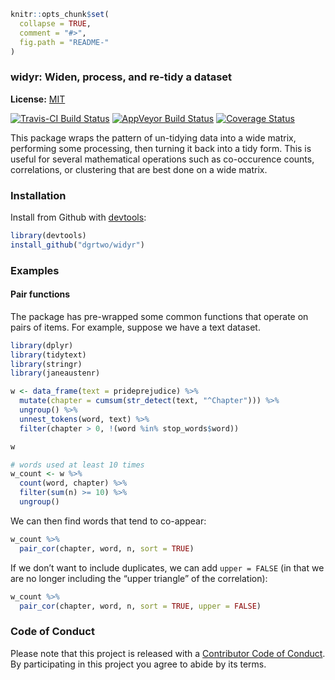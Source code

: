 <!-- README.md is generated from README.Rmd. Please edit that file -->

```r
knitr::opts_chunk$set(
  collapse = TRUE,
  comment = "#>",
  fig.path = "README-"
)
```

### widyr: Widen, process, and re-tidy a dataset

**License:** [MIT](https://opensource.org/licenses/MIT)

[![Travis-CI Build Status](https://travis-ci.org/.svg?branch=master)](https://travis-ci.org/)
[![AppVeyor Build Status](https://ci.appveyor.com/api/projects/status/github/dgrtwo/widyr?branch=master&svg=true)](https://ci.appveyor.com/project/dgrtwo/widyr)
[![Coverage Status](https://img.shields.io/codecov/c/github//master.svg)](https://codecov.io/github/?branch=master)

This package wraps the pattern of un-tidying data into a wide matrix, performing some processing, then turning it back into a tidy form. This is useful for several mathematical operations such as co-occurence counts, correlations, or clustering that are best done on a wide matrix.

### Installation

Install from Github with [devtools](https://github.com/hadley/devtools):

```r
library(devtools)
install_github("dgrtwo/widyr")
```

### Examples

#### Pair functions

The package has pre-wrapped some common functions that operate on pairs of items. For example, suppose we have a text dataset.

```r
library(dplyr)
library(tidytext)
library(stringr)
library(janeaustenr)

w <- data_frame(text = prideprejudice) %>%
  mutate(chapter = cumsum(str_detect(text, "^Chapter"))) %>%
  ungroup() %>%
  unnest_tokens(word, text) %>%
  filter(chapter > 0, !(word %in% stop_words$word))

w

# words used at least 10 times
w_count <- w %>%
  count(word, chapter) %>%
  filter(sum(n) >= 10) %>%
  ungroup()
```

We can then find words that tend to co-appear:

```r
w_count %>%
  pair_cor(chapter, word, n, sort = TRUE)
```

If we don't want to include duplicates, we can add `upper = FALSE` (in that we are no longer including the "upper triangle" of the correlation):

```r
w_count %>%
  pair_cor(chapter, word, n, sort = TRUE, upper = FALSE)
```

### Code of Conduct

Please note that this project is released with a [Contributor Code of Conduct](CONDUCT.md). By participating in this project you agree to abide by its terms.
